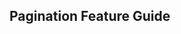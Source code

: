 
<Head>
  <title>Material React Table Docs - Pagination Feature Guide</title>
  <meta
    name="description"
    content="How to use, customize, or disable pagination features in Material React Table"
  />
</Head>

## Pagination Feature Guide
